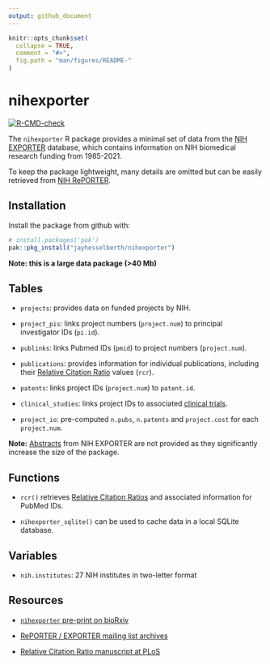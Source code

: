 ```yaml
---
output: github_document
---
```


```r
knitr::opts_chunk$set(
  collapse = TRUE,
  comment = "#>",
  fig.path = "man/figures/README-"
)
```

# nihexporter

<!-- badges: start -->
[![R-CMD-check](https://github.com/rnabioco/nihexporter/actions/workflows/R-CMD-check.yaml/badge.svg)](https://github.com/rnabioco/nihexporter/actions/workflows/R-CMD-check.yaml)
<!-- badges: end -->

The `nihexporter` R package provides a minimal set of data from the [NIH EXPORTER](https://reporter.nih.gov/exporter) database, which contains information on NIH biomedical research funding from 1985-2021.

To keep the package lightweight, many details are omitted but can be easily retrieved from [NIH RePORTER](https://reporter.nih.gov/).

## Installation

Install the package from github with:
  
``` r
# install.packages('pak')
pak::pkg_install("jayhesselberth/nihexporter")
```

**Note: this is a large data package (>40 Mb)**

## Tables

* `projects`: provides data on funded projects by NIH.

* `project_pis`: links project numbers (`project.num`) to principal investigator IDs (`pi.id`).

* `publinks`: links Pubmed IDs (`pmid`) to project numbers (`project.num`).

* `publications`: provides information for individual publications, including their [Relative Citation Ratio](https://icite.od.nih.gov) values (`rcr`). 

* `patents`: links project IDs (`project.num`) to `patent.id`.

* `clinical_studies`: links project IDs to associated [clinical trials](https://clinicaltrials.gov/).

* `project_io`: pre-computed `n.pubs`, `n.patents` and `project.cost` for each `project.num`.

**Note:** [Abstracts](https://exporter.nih.gov/ExPORTER_Catalog.aspx?sid=0&index=1) from NIH EXPORTER are not provided as they significantly increase the size of the package.

## Functions

* `rcr()` retrieves [Relative Citation Ratios](https://icite.od.nih.gov/) and associated information for PubMed IDs.

* `nihexporter_sqlite()` can be used to cache data in a local SQLite database.

## Variables

* `nih.institutes`: 27 NIH institutes in two-letter format 

## Resources

+ [`nihexporter` pre-print on bioRxiv](https://biorxiv.org/content/early/2015/12/02/033456)

+ [RePORTER / EXPORTER mailing list archives](https://list.nih.gov/cgi-bin/wa.exe?A0=NIH-REPORT-PUBLIC-L)

+ [Relative Citation Ratio manuscript at PLoS](https://journals.plos.org/plosbiology/article?id=10.1371/journal.pbio.1002541)

